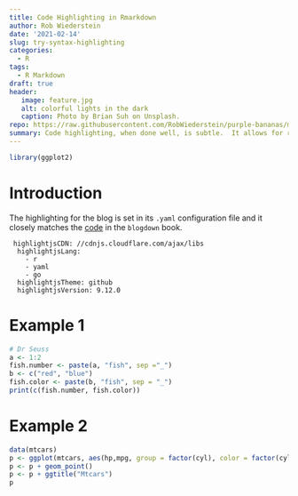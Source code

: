 ```yaml
---
title: Code Highlighting in Rmarkdown
author: Rob Wiederstein
date: '2021-02-14'
slug: try-syntax-highlighting
categories:
  - R
tags:
  - R Markdown
draft: true
header:
   image: feature.jpg
   alt: colorful lights in the dark
   caption: Photo by Brian Suh on Unsplash.
repo: https://raw.githubusercontent.com/RobWiederstein/purple-bananas/main/content/post/2021-02-14-try-syntax-highlighting/index.Rmd
summary: Code highlighting, when done well, is subtle.  It allows for readers to distinguish between key parts of the code like text and numbers.  The easier it is to read, the easier it is to find potential mistakes. Like a multicolored polestar, it guides the lost through the darkness.
---
```


```r
library(ggplot2)
```
# Introduction
The highlighting for the blog is set in its `.yaml` configuration file and it closely matches the [code](https://bookdown.org/yihui/blogdown/themes.html) in the `blogdown` book.


```
 highlightjsCDN: //cdnjs.cloudflare.com/ajax/libs
  highlightjsLang:
    - r
    - yaml
    - go
  highlightjsTheme: github
  highlightjsVersion: 9.12.0
```

# Example 1

```r
# Dr Seuss
a <- 1:2
fish.number <- paste(a, "fish", sep ="_")
b <- c("red", "blue")
fish.color <- paste(b, "fish", sep = "_")
print(c(fish.number, fish.color))
```

# Example 2

```r
data(mtcars)
p <- ggplot(mtcars, aes(hp,mpg, group = factor(cyl), color = factor(cyl)))
p <- p + geom_point()
p <- p + ggtitle("Mtcars")
p
```
